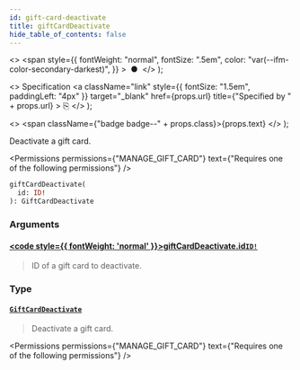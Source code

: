 ```yaml
---
id: gift-card-deactivate
title: giftCardDeactivate
hide_table_of_contents: false
---
```


  <>
    <span
      style={{
        fontWeight: "normal",
        fontSize: ".5em",
        color: "var(--ifm-color-secondary-darkest)",
      }}
    >
      &nbsp;●&nbsp;
    </span>
  </>
);

  <>
    Specification
    <a
      className="link"
      style={{ fontSize: "1.5em", paddingLeft: "4px" }}
      target="\_blank"
      href={props.url}
      title={"Specified by " + props.url}
    >
      ⎘
    </a>
  </>
);

  <>
    <span className={"badge badge--" + props.class}>{props.text}</span>
  </>
);

Deactivate a gift card.

<Permissions
  permissions={"MANAGE_GIFT_CARD"}
  text={"Requires one of the following permissions"}
/>

```graphql
giftCardDeactivate(
  id: ID!
): GiftCardDeactivate
```

### Arguments

#### [<code style={{ fontWeight: 'normal' }}>giftCardDeactivate.<b>id</b></code>](#)<Bullet />[`ID!`](../../../api-reference/miscellaneous/scalars/id) <Badge class="secondary" text="non-null"/> <Badge class="secondary" text="scalar"/> <Badge class="secondary" text="miscellaneous"/>

> ID of a gift card to deactivate.

### Type

#### [`GiftCardDeactivate`](../../../api-reference/gift-cards/objects/gift-card-deactivate) <Badge class="secondary" text="object"/> <Badge class="secondary" text="gift-cards"/>

> Deactivate a gift card.

<Permissions
  permissions={"MANAGE_GIFT_CARD"}
  text={"Requires one of the following permissions"}
/>

>

